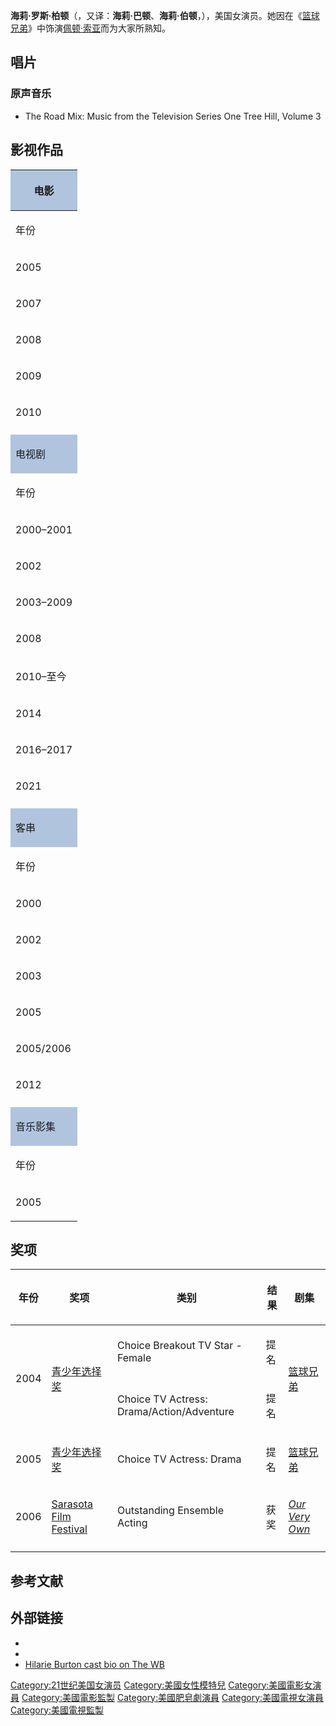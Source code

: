{{request translation|en}}
{{Infobox person
| name              = 海莉·伯顿<br />
Hilarie Burton
| image             = Hilarie Burton Gitmo (crop).jpg
| imagesize         = 200px
| caption           = <small>2008年伯顿参观[[关塔那摩湾|关塔那摩湾]]海军基地</small>
| birth_name         = Hilarie Ross Burton
| birth_date         = {{Birth date and age|mf=yes|1982|7|1}}
| birth_place        = 美国[[弗吉尼亚州|弗吉尼亚州]][[勞登縣_(維吉尼亞州)|劳登县]]斯特林
| othername         = 
| occupation        = 演员、制片
| yearsactive       = 2000–至今
| spouse            = Ian Prange <br><small>(2004–2009)</small><ref name="TVGuide.com">{{cite news|title=Hilarie Burton: Biography|publisher=''[[TV_Guide|TV Guide]]''|accessdate=2009-04-29|url=http://www.tvguide.com/celebrities/hilarie-burton/bio/190035|archive-date=2017-08-18|archive-url=https://web.archive.org/web/20170818175702/http://www.tvguide.com/celebrities/hilarie-burton/bio/190035/|dead-url=no}}</ref>
| domesticpartner   = [[傑佛瑞·狄恩·摩根|傑佛瑞·狄恩·摩根]] <br><small>(2009–至今 一个孩子)</small>
}}
'''海莉·罗斯·柏顿'''（{{lang-en|Hilarie Ross Burton}}，又译：'''海莉·巴顿'''、'''海莉·伯顿'''，{{bd|1982年|7月1日||}}），美国女演员。她因在《[[篮球兄弟|篮球兄弟]]》中饰演[[佩顿·索亚|佩顿·索亚]]而为大家所熟知。

== 唱片 ==
=== 原声音乐 ===
*The Road Mix: Music from the Television Series One Tree Hill, Volume 3
== 影视作品 ==
{| border="2" cellpadding="4" cellspacing="0" style="margin: 1em 1em 1em 0; background: #f9f9f9; border: 1px #aaa solid; border-collapse: collapse; font-size: 90%;"
|- bgcolor="#CCCCCC" align="center"
! colspan="4" style="background: LightSteelBlue;" | 电影
|- bgcolor="#CCCCCC" align="center"
! 年份
! 片名
! 角色
! 注
|-
| 2005 || ''[[Our_Very_Own|Our Very Own]]'' || Bobbie Chester || [[Sarasota_Film_Festival|Sarasota Film Festival: Outstanding Ensemble Acting]]
|-
|rowspan="2"| 2007 || ''[[Normal_Adolescent_Behavior|Normal Adolescent Behavior]]'' || Ryan ||
|-
|''[[Solstice_(film)|Solstice]]'' || Alicia ||
|-
| rowspan="2"| 2008 || ''[[The_List_(film)|The List]]'' || Jo Johnston ||
|-
|''[[The_Secret_Life_of_Bees_(film)|The Secret Life of Bees]]'' || Deborah Owens ||
|-
| 2009 || ''The True-Love Tale of Boyfriend & Girlfriend'' || Boyfriend || A Southern Gothic Production
|-
| 2010 || ''[[Bloodworth|Bloodworth]]'' || Hazel ||
|-
|- bgcolor="#CCCCCC" align="center"
! colspan="4" style="background: LightSteelBlue;" | 电视剧
|- bgcolor="#CCCCCC" align="center"
! 年份
! 名称
! 角色
! 注
|-
| 2000–2001 || ''[[Total_Request_Live|Total Request Live]]'' || 她自己 ||
|-
| 2002 || ''[[Dawson's_Creek|Dawson's Creek]]'' || Hilarie <small>(Female [[VJ_(media_personality)|VJ]])</small> || Episode 5.19: "[[List_of_Dawson's_Creek_episodes#Season_5:_2001–2002|100 Light Years from Home]]"
|-
| 2003–2009 || [[篮球兄弟|篮球兄弟]] || [[佩顿·索亚|佩顿·索亚]] || 主要演员 <small>(第一季–第六季；2003–2009; 130集)</small> <br>提名 — [[青少年选择奖|Teen Choice Award for Choice Breakout TV Star Female]] <small>(2004)</small> <br>提名 — [[青少年选择奖|Teen Choice Award for Choice TV Actress: Drama/Action/Adventure]] <small>(2004)</small> <br>提名 — [[青少年选择奖|Teen Choice Award for Choice TV Actress: Drama]] <small>(2005)</small>
|-
| 2008 || ''[[Little_Britain_USA|Little Britain USA]]'' || Lesbian Student 1 || Episode 1.06
|-
| 2010–至今 || [[妙警贼探|妙警贼探]] || [[萨拉·埃利斯|萨拉·埃利斯]] || 常驻 <small>(第二季第六集)</small> <br>主要演员 <small>(Season 3; 2011–至今)</small>
|-
| 2014 || [[不死法醫|不死法醫]] || Ms.payne/Molly Dawes || Episode 1.08/1.16
|-
| 2016–2017 || [[致命武器_(電視劇)|致命武器]] || Karen Palmer || 常駐演員
|-
| 2021 || [[陰屍路_(第十季)|陰屍路 (第十季)]] || 露西爾 || 露西爾為戲中角色尼根的妻子，飾演尼根的[[傑佛瑞·狄恩·摩根|傑佛瑞·狄恩·摩根]]正是海莉·柏顿的丈夫，兩人於2019年結婚。
|-
|- bgcolor="#CCCCCC" align="center"
! colspan="4" style="background: LightSteelBlue;" |客串
|- bgcolor="#CCCCCC" align="center"
! 年份
! 名称
! 角色
! 注1
|-
| 2000 || ''MTV Video Music Awards 2000'' || 她自己 || Presenter
|-
| 2002 || ''[[Birds_of_Prey_(TV_series)|Birds of Prey]]'' || Quiet Classmate || Episode 1.03: "Prey for the Hunter" 
|-
| rowspan="4" | 2003 ||''MTV's Iced Out New Year's Eve''|| 她自己 || Host
|-
|''MTV Does Miami'' || 她自己 || Co-Host
|-
| ''[[MTV_Diary|MTV Diary]]'' || 她自己 || with ''One Tree Hill'' cast
|-
| ''Pepsi Smash'' || 她自己 || Host
|-
| 2005 || ''[[Unscripted|Unscripted]]'' || 她自己 ||
|-
| 2005/2006 || ''[[The_Tony_Danza_Show|The Tony Danza Show]]'' || 她自己 ||
|-
| 2012 || [[Castle_(TV_series)|''Castle'']] ||Kay Cappuccio||Episode 4.13: "An Embarrassment of Bitches"
|-
|- bgcolor="#CCCCCC" align="center"
! colspan="4" style="background: LightSteelBlue;" | 音乐影集
|- bgcolor="#CCCCCC" align="center"
! 年份
! 名称
! 角色
! 注
|-
| 2005 || "The Mixed Tape" || [[佩顿·索亚|佩顿·索亚]] || [[Jack's_Mannequin|Jack's Mannequin]] video
|}

== 奖项 ==
{| border="2" cellpadding="4" cellspacing="0" style="margin: 1em 1em 1em 0; background: #f9f9f9; border: 1px #aaa solid; border-collapse: collapse; font-size: 90%;"
|-style="background:#B0C4DE;"
! 年份 !! 奖项 !! 类别 !! 结果 !! 剧集
|-
|rowspan="2" | 2004 ||rowspan="2"| [[青少年选择奖|青少年选择奖]] || Choice Breakout TV Star - Female || 提名 ||rowspan="2"| [[篮球兄弟|篮球兄弟]]
|-
| Choice TV Actress: Drama/Action/Adventure || 提名
|-
| 2005 || [[青少年选择奖|青少年选择奖]] || Choice TV Actress: Drama || 提名 || [[篮球兄弟|篮球兄弟]]
|-
| 2006 || [[Sarasota_Film_Festival|Sarasota Film Festival]] || Outstanding Ensemble Acting || 获奖 || ''[[Our_Very_Own|Our Very Own]]''
|-
|}

== 参考文献 ==
{{reflist|2}}

==外部链接==
{{Commons category|Hilarie Burton}}
*{{imdb name|id=1122026}}
*{{amg name|378132}}
*[http://thewb.warnerbros.com/web/show_bio.jsp?id=OT-C-Hilarie%20Burton Hilarie Burton cast bio on The WB]

{{Authority control}}
{{DEFAULTSORT:Burton, Hilarie}}
[[Category:21世纪美国女演员|Category:21世纪美国女演员]]
[[Category:美國女性模特兒|Category:美國女性模特兒]]
[[Category:美國電影女演員|Category:美國電影女演員]]
[[Category:美國電影監製|Category:美國電影監製]]
[[Category:美國肥皂劇演員|Category:美國肥皂劇演員]]
[[Category:美國電視女演員|Category:美國電視女演員]]
[[Category:美國電視監製|Category:美國電視監製]]